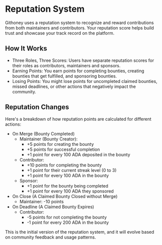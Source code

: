 
# Reputation System

Githoney uses a reputation system to recognize and reward contributions from both maintainers and contributors. Your reputation score helps build trust and showcase your track record on the platform.


## How It Works

- Three Roles, Three Scores: Users have separate reputation scores for their roles as contributors, maintainers and sponsors.
- Earning Points: You earn points for completing bounties, creating bounties that get fulfilled, and sponsoring bounties.
- Losing Points: You might lose points for uncompleted claimed bounties, missed deadlines, or other actions that negatively impact the community.

## Reputation Changes

Here's a breakdown of how reputation points are calculated for different actions:

- On Merge (Bounty Completed)
    - Maintainer (Bounty Creator):
        - +5 points for creating the bounty
        - +5 points for successful completion
        - +1 point for every 100 ADA deposited in the bounty
    - Contributor:
        - +10 points for completing the bounty
        - +1 point for their current streak level (0 to 3)
        - +1 point for every 100 ADA in the bounty
    - Sponsor:
        - +1 point for the bounty being completed
        - +1 point for every 100 ADA they sponsored
- On Close (A Claimed Bounty Closed without Merge)
    - Maintainer: -10 points
- On Deadline (A Claimed Bounty Expires)
    - Contributor:
        - -5 points for not completing the bounty
        - -1 point for every 200 ADA in the bounty



<Callout type="info">

This is the initial version of the reputation system, and it will evolve based on community feedback and usage patterns.

</Callout>
